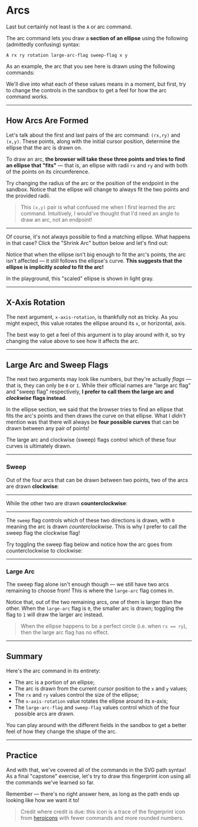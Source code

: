 # Arcs

Last but certainly not least is the `A` or arc command.

The arc command lets you draw a **section of an ellipse** using the following (admittedly confusing) syntax:

```
A rx ry rotation large-arc-flag sweep-flag x y
```

As an example, the arc that you see here is drawn using the following commands:

<CommandListFromSource source="syntax" />

We'll dive into what each of these values means in a moment, but first, try to change the controls in the sandbox to get a feel for how the arc command works.

---

## How Arcs Are Formed

<CommandListFromSource source="ellipse" />

Let's talk about the first and last pairs of the arc command: `(rx,ry)` and `(x,y)`. These points, along with the initial cursor position, determine the ellipse that the arc is drawn on.

To draw an arc, **the browser will take these three points and tries to find an ellipse that "fits"** — that is, an ellipse with radii `rx` and `ry` and with both of the points on its circumference.

Try changing the radius of the arc or the position of the endpoint in the sandbox. Notice that the ellipse will change to always fit the two points and the provided radii.

> This `(x,y)` pair is what confused me when I first learned the arc command. Intuitively, I would've thought that I'd need an angle to draw an arc, not an endpoint!

---

Of course, it's not always possible to find a matching ellipse. What happens in that case? Click the "Shrink Arc" button below and let's find out:

<ShrinkArcButton />

Notice that when the ellipse isn't big enough to fit the arc's points, the arc isn't affected — it still follows the ellipse's curve. **This suggests that the ellipse is implicitly _scaled_ to fit the arc!**

In the playground, this "scaled" ellipse is shown in light gray.

---

## X-Axis Rotation

The next argument, `x-axis-rotation`, is thankfully not as tricky. As you might expect, this value rotates the ellipse around its `x`, or horizontal, axis.

<CommandListFromSource source="rotation" />

<RotationSlider />

The best way to get a feel of this argument is to play around with it, so try changing the value above to see how it affects the arc.

---

## Large Arc and Sweep Flags

<CommandListFromSource source="flags" />

The next two arguments may look like numbers, but they're actually _flags_ — that is, they can only be `0` or `1`. While their official names are "large arc flag" and "sweep flag" respectively, **I prefer to call them the large arc and _clockwise_ flags instead**.

In the ellipse section, we said that the browser tries to find an ellipse that fits the arc's points and then draws the curve on that ellipse. What I _didn't_ mention was that there will always be **four possible curves** that can be drawn between any pair of points!

The large arc and clockwise (sweep) flags control which of these four curves is ultimately drawn.

---

### Sweep

Out of the four arcs that can be drawn between two points, two of the arcs are drawn **clockwise**:

---

While the other two are drawn **counterclockwise**:

---

The `sweep` flag controls which of these two directions is drawn, with `0` meaning the arc is drawn _counterclockwise_. This is why I prefer to call the sweep flag the clockwise flag!

Try toggling the sweep flag below and notice how the arc goes from counterclockwise to clockwise:

<ToggleFlagButton prop="sweep" />

---

### Large Arc

The sweep flag alone isn't enough though — we still have two arcs remaining to choose from! This is where the `large-arc` flag comes in.

<ToggleFlagButton prop="largeArc" />

Notice that, out of the two remaining arcs, one of them is larger than the other. When the `large-arc` flag is `0`, the smaller arc is drawn; toggling the flag to `1` will draw the larger arc instead.

> When the ellipse happens to be a perfect circle (i.e. when `rx == ry`), then the large arc flag has no effect.

---

## Summary

Here's the arc command in its entirety:

- The arc is a portion of an ellipse;
- The arc is drawn from the current cursor position to the `x` and `y` values;
- The `rx` and `ry` values control the size of the ellipse;
- The `x-axis-rotation` value rotates the ellipse around its x-axis;
- The `large-arc-flag` and `sweep-flag` values control which of the four possible arcs are drawn.

You can play around with the different fields in the sandbox to get a better feel of how they change the shape of the arc.

---

## Practice

And with that, we've covered all of the commands in the SVG path syntax! As a final "capstone" exercise, let's try to draw this fingerprint icon using all the commands we've learned so far.

Remember — there's no right answer here, as long as the path ends up looking like how we want it to!

> Credit where credit is due: this icon is a trace of the fingerprint icon from [heroicons](https://heroicons.com/) with fewer commands and more rounded numbers.

<PracticeQuestionEditor />
